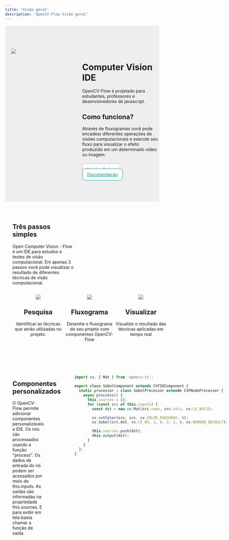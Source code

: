 ```yaml
---
title: 'Visão geral'
description: 'OpenCV-Flow Visão geral'
---
```



<div style="padding: 80px 0; margin: 0 0 70px  0; background-color: #eeeeee">
    <div style="width: 100%; max-width: 1400px; margin: 0 auto; display: flex; flex-direction: row;">
        <div style="flex: 1">
            <div style="
                -webkit-transform: scale(0.9) perspective(800px)
                rotateY(+41deg) rotateX(5deg) rotate(2deg);
                transform: scale(1) perspective(800px) rotateY(+41deg)
                rotateX(5deg) rotate(2deg);
            ">
                <img src="../assets/bg_remove.webp" />
            </div>
        </div>
        <div style="flex: 1">
            <div class="work-text-full">
            <div class="work-text">
                <h1>Computer Vision IDE</h1>
                <p>
                    OpenCV-Flow é projetado para estudantes, professores e desenvolvedores de javascript.
                </p>
                <h2>Como funciona?</h2>
                <p>
                    Através de fluxogramas você pode encadear 
                    diferentes operações de visões computacionais
                    e execute seu fluxo para visualizar o efeito
                    produzido em um determinado vídeo ou imagem.
                </p>
                <br />
                <a href="https://online.opencvflow.org/" style="background-color: #fff; padding:10px 15px; border-radius:8px; border:1px solid rgb(244, 143, 177); color: rgb(236, 106, 150);  margin-right: 10px;">
                    Versão Online
                </a>
                <a href="/pt/installation" style="background-color: #fff; padding:10px 15px; border-radius:8px; border:1px solid rgb(0, 156, 130); color: rgb(0, 156, 130);">
                    Documentação
                </a>
            </div>
            </div>
        </div>
    </div>
</div>

<div style="width: 100%; max-width: 1400px; margin: 0 auto; padding: 0 24px;">

<div style="width: 40%; margin-bottom: 30px">

## Três passos simples

Open Computer Vision - Flow é um IDE para estudos e testes de visão computacional. 
Em apenas 3 passos você pode visualizar o resultado de diferentes técnicas de visão computacional.

</div>

<div style="display: flex; flex-direction: row; margin-bottom: 80px; text-align: center">
    <div style="flex: 1">
        <div style="width: 40%; margin: 0 auto; ">
            <img src="../assets/pesquisa.webp" />
        </div>
        <h2>Pesquisa</h2>
        <p>Identificar as técnicas que serão utilizadas no projeto.</p>
    </div>
    <div style="flex: 1">
        <div style="width: 40%; margin: 0 auto; ">
            <img src="../assets/fluxo.webp" />
        </div>
        <h2>Fluxograma</h2>
        <p>Desenhe o fluxograma do seu projeto com componentes OpenCV-Flow</p>
    </div>
    <div style="flex: 1">
        <div style="width: 40%; margin: 0 auto; ">
            <img src="../assets/visualizar.webp" />
        </div>
        <h2>Visualizar</h2>
        <p>Visualize o resultado das técnicas aplicadas em tempo real</p>
    </div>
</div>

<div style="display: flex; flex-direction: row">
    <div style="flex: 1;">
        <h2>Componentes personalizados</h2>
        <p style="padding-right: 100px">
            O OpenCV-Flow permite adicionar componentes personalizáveis a IDE. 
            Os nós são processados usando a função "process". 
            Os dados de entrada do nó podem ser acessados por meio de this.inputs. 
            As saídas são informadas na propriedade this.sources. 
            E para exibir em tela basta chamar a função de saída.
        </p>
    </div>
    
<div style="flex: 1">

```typescript
import cv, { Mat } from 'opencv-ts';

export class SobelComponent extends CVFIOComponent {
  static processor = class SobelProcessor extends CVFNodeProcessor {
    async proccess() {
      this.sources = [];
      for (const src of this.inputs) {
        const dst = new cv.Mat(src.rows, src.cols, cv.CV_8UC1);

        cv.cvtColor(src, src, cv.COLOR_RGB2GRAY, 0);
        cv.Sobel(src,dst, cv.CV_8U, 1, 0, 3, 1, 0, cv.BORDER_DEFAULT);

        this.sources.push(dst);
        this.output(dst);
      }
    }
  };
}
```

</div>
</div>

</div>
